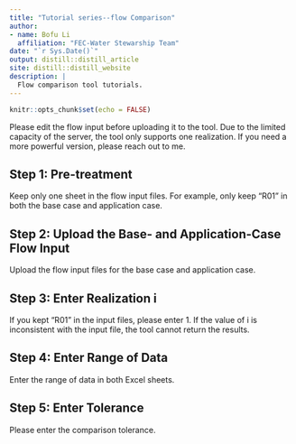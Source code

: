 ```yaml
---
title: "Tutorial series--flow Comparison"
author:
- name: Bofu Li
  affiliation: "FEC-Water Stewarship Team"
date: "`r Sys.Date()`"
output: distill::distill_article
site: distill::distill_website
description: |
  Flow comparison tool tutorials.
---
```


```r
knitr::opts_chunk$set(echo = FALSE)
```

Please edit the flow input before uploading it to the tool. Due to the limited capacity of the server, the tool only supports one realization. If you need a more powerful version, please reach out to me.

## Step 1: Pre-treatment

Keep only one sheet in the flow input files. For example, only keep "R01" in both the base case and application case.

## Step 2: Upload the Base- and Application-Case Flow Input

Upload the flow input files for the base case and application case.

## Step 3: Enter Realization i

If you kept "R01" in the input files, please enter 1. If the value of i is inconsistent with the input file, the tool cannot return the results.

## Step 4: Enter Range of Data

Enter the range of data in both Excel sheets.

## Step 5: Enter Tolerance

Please enter the comparison tolerance.






